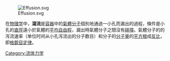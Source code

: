 {{expert|time=2010-06-09T10:12:27+00:00}}
{{unreferenced|time=2010-06-09T10:12:27+00:00}}

[[File:Effusion.svg|thumb]]

在[[物理学|物理学]]中，'''瀉流'''是[[容器|容器]]中的[[氣體|氣體]][[分子|分子]]個別地通過一小孔而漏出的過程，條件是小孔的[[直徑|直徑]]遠小於氣體的[[平均自由程|平均自由程]]，漏出時氣體分子之間沒有[[碰撞|碰撞]]。氣體分子的的泻流速率（单位时间从小孔泻流出的分子数目）和分子的[[分子量|分子量]]的[[平方根|平方根]]成[[反比|反比]]，即[[格銳目定律|格銳目定律]]。

{{Physics-stub}}

[[Category:流体力学|Category:流体力学]]